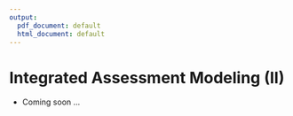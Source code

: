 ```yaml
---
output:
  pdf_document: default
  html_document: default
---
```

# Integrated Assessment Modeling (II)

* Coming soon ...